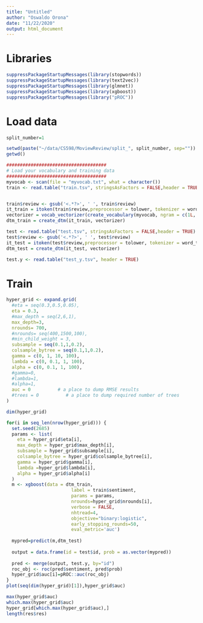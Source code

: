 ```yaml
---
title: "Untitled"
author: "Oswaldo Orona"
date: "11/22/2020"
output: html_document
---
```

# Libraries
```r
suppressPackageStartupMessages(library(stopwords))
suppressPackageStartupMessages(library(text2vec))
suppressPackageStartupMessages(library(glmnet))
suppressPackageStartupMessages(library(xgboost))
suppressPackageStartupMessages(library("pROC"))

```

# Load data
```r

split_number=1

setwd(paste("~/data/CS598/MoviewReview/split_", split_number, sep=""))
getwd()

#####################################
# Load your vocabulary and training data
#####################################
myvocab <- scan(file = "myvocab.txt", what = character())
train <- read.table("train.tsv", stringsAsFactors = FALSE,header = TRUE)


train$review <- gsub('<.*?>', ' ', train$review)
it_train = itoken(train$review,preprocessor = tolower, tokenizer = word_tokenizer)
vectorizer = vocab_vectorizer(create_vocabulary(myvocab, ngram = c(1L, 2L)))
dtm_train = create_dtm(it_train, vectorizer)

test <- read.table("test.tsv", stringsAsFactors = FALSE,header = TRUE)
test$review <- gsub('<.*?>', ' ', test$review)
it_test = itoken(test$review,preprocessor = tolower, tokenizer = word_tokenizer)
dtm_test = create_dtm(it_test, vectorizer)

test.y <- read.table("test_y.tsv", header = TRUE)


```

# Train
```r
hyper_grid <- expand.grid(
  #eta = seq(0.3,0.5,0.05),
  eta = 0.3,
  #max_depth = seq(2,6,1), 
  max_depth=3,
  nrounds= 700,
  #nrounds= seq(400,1500,100),
  #min_child_weight = 3,
  subsample = seq(0.1,1,0.2),
  colsample_bytree = seq(0.1,1,0.2),
  gamma = c(0, 1, 10, 100),
  lambda = c(0, 0.1, 1, 100),
  alpha = c(0, 0.1, 1, 100),
  #gamma=0,
  #lambda=1,
  #alpha=1,
  auc = 0          # a place to dump RMSE results
  #trees = 0          # a place to dump required number of trees
)

dim(hyper_grid)

for(i in seq_len(nrow(hyper_grid))) {
  set.seed(2685)
  params <- list(
    eta = hyper_grid$eta[i],
    max_depth = hyper_grid$max_depth[i],
    subsample = hyper_grid$subsample[i],
    colsample_bytree = hyper_grid$colsample_bytree[i],
    gamma = hyper_grid$gamma[i],
    lambda =hyper_grid$lambda[i],
    alpha = hyper_grid$alpha[i]
  )
  m <- xgboost(data = dtm_train, 
                        label = train$sentiment,
                        params = params,
                        nrounds=hyper_grid$nrounds[i],
                        verbose = FALSE,
                        nhtread=4,
                        objective="binary:logistic",
                        early_stopping_rounds=50,
                        eval_metric='auc')
   
  mypred=predict(m,dtm_test)
   
  output = data.frame(id = test$id, prob = as.vector(mypred))
  
  pred <- merge(output, test.y, by="id")
  roc_obj <- roc(pred$sentiment, pred$prob)
  hyper_grid$auc[i]=pROC::auc(roc_obj)
}  
plot(seq(dim(hyper_grid)[1]),hyper_grid$auc)

max(hyper_grid$auc)
which.max(hyper_grid$auc)
hyper_grid[which.max(hyper_grid$auc),]
length(res$res)

```

